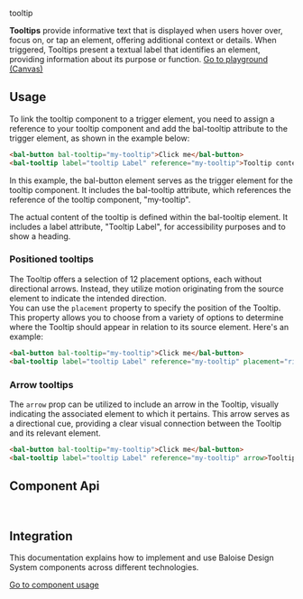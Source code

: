 
<bal-doc-banner id="story--components-tooltip--basic">tooltip</bal-doc-banner>

<bal-doc-lead>
  <b>Tooltips</b> provide informative text that is displayed when users hover over, focus on, or tap an element,
  offering additional context or details. When triggered, Tooltips present a textual label that identifies an element,
  providing information about its purpose or function.
</bal-doc-lead>

<Canvas withSource="open" className="has-visible-overflow">
  <Story id="components-tooltip--basic" />
</Canvas>

<bal-doc-app>
  <bal-button-group class="mb-large" position="center">
    <a class="button is-primary" href="?path=/story/components-tooltip--basic">
      Go to playground (Canvas)
    </a>
    <bal-doc-code-sandbox framework="angular" template={Basic.parameters.docs.source.code}></bal-doc-code-sandbox>
    <bal-doc-code-sandbox framework="html" template={Basic.parameters.docs.source.code}></bal-doc-code-sandbox>
  </bal-button-group>
</bal-doc-app>

## Usage

To link the tooltip component to a trigger element, you need to assign a reference to your tooltip component and add the bal-tooltip attribute to the trigger element, as shown in the example below:

```html
<bal-button bal-tooltip="my-tooltip">Click me</bal-button>
<bal-tooltip label="tooltip Label" reference="my-tooltip">Tooltip content</bal-tooltip>
```

In this example, the bal-button element serves as the trigger element for the tooltip component.
It includes the bal-tooltip attribute, which references the reference of the tooltip component, "my-tooltip".

The actual content of the tooltip is defined within the bal-tooltip element.
It includes a label attribute, "Tooltip Label", for accessibility purposes and to show a heading.

### Positioned tooltips

The Tooltip offers a selection of 12 placement options, each without directional arrows. Instead, they utilize motion originating from the source element to indicate the intended direction.  
You can use the `placement` property to specify the position of the Tooltip. This property allows you to choose from a variety of options to determine where the Tooltip should appear in relation to its source element. Here's an example:

```html
<bal-button bal-tooltip="my-tooltip">Click me</bal-button>
<bal-tooltip label="tooltip Label" reference="my-tooltip" placement="right">Tooltip content</bal-tooltip>
```

### Arrow tooltips

The `arrow` prop can be utilized to include an arrow in the Tooltip, visually indicating the associated element to which it pertains. This arrow serves as a directional cue, providing a clear visual connection between the Tooltip and its relevant element.

```html
<bal-button bal-tooltip="my-tooltip">Click me</bal-button>
<bal-tooltip label="tooltip Label" reference="my-tooltip" arrow>Tooltip content</bal-tooltip>
```

## Component Api

<Description markdown={readme} />

<br />

## Integration

This documentation explains how to implement and use Baloise Design System components across different technologies.

<a class="button is-primary" href="?path=/docs/development-components--page">
  Go to component usage
</a>


<Description markdown={theming} />


<Description markdown={testing} />

<bal-doc-github link="/components/bal-tooltip/stories/bal-tooltip.docs.mdx"></bal-doc-github>
